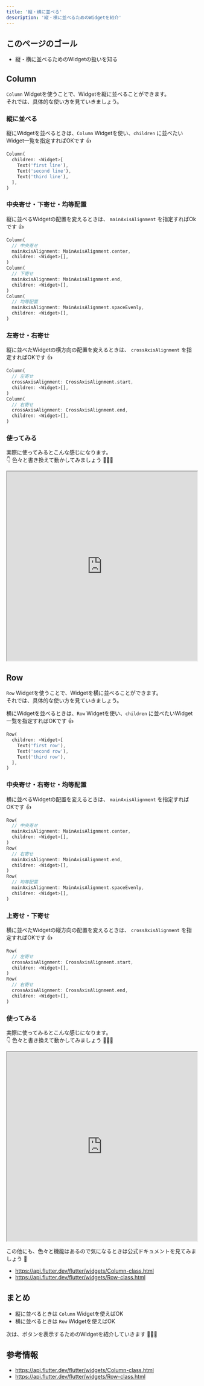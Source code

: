 ```yaml
---
title: '縦・横に並べる'
description: '縦・横に並べるためのWidgetを紹介'
---
```


## このページのゴール

- 縦・横に並べるためのWidgetの扱いを知る


## Column

`Column` Widgetを使うことで、Widgetを縦に並べることができます。  
それでは、具体的な使い方を見ていきましょう。


### 縦に並べる

縦にWidgetを並べるときは、`Column` Widgetを使い、`children` に並べたいWidget一覧を指定すればOKです 👍
```dart
Column(
  children: <Widget>[
    Text('first line'),
    Text('second line'),
    Text('third line'),
  ],
)
```

### 中央寄せ・下寄せ・均等配置

縦に並べるWidgetの配置を変えるときは、 `mainAxisAlignment` を指定すればOkです 👍
```dart
Column(
  // 中央寄せ
  mainAxisAlignment: MainAxisAlignment.center,
  children: <Widget>[],
)
Column(
  // 下寄せ
  mainAxisAlignment: MainAxisAlignment.end,
  children: <Widget>[],
)
Column(
  // 均等配置
  mainAxisAlignment: MainAxisAlignment.spaceEvenly,
  children: <Widget>[],
)
```

### 左寄せ・右寄せ

縦に並べたWidgetの横方向の配置を変えるときは、 `crossAxisAlignment` を指定すればOKです 👍
```dart
Column(
  // 左寄せ
  crossAxisAlignment: CrossAxisAlignment.start,
  children: <Widget>[],
)
Column(
  // 右寄せ
  crossAxisAlignment: CrossAxisAlignment.end,
  children: <Widget>[],
)
```

### 使ってみる

実際に使ってみるとこんな感じになります。  
👇 色々と書き換えて動かしてみましょう 💪💪💪

<iframe
    width="100%"
    height="500px"
    src="https://dartpad.dev/embed-flutter.html?split=60&theme=dark&run=true&id=5a144d02709a2e5762a1d8a103633717">
</iframe>


## Row

`Row` Widgetを使うことで、Widgetを横に並べることができます。  
それでは、具体的な使い方を見ていきましょう。

横にWidgetを並べるときは、`Row` Widgetを使い、`children` に並べたいWidget一覧を指定すればOKです 👍
```dart
Row(
  children: <Widget>[
    Text('first row'),
    Text('second row'),
    Text('third row'),
  ],
)
```

### 中央寄せ・右寄せ・均等配置

横に並べるWidgetの配置を変えるときは、 `mainAxisAlignment` を指定すればOKです 👍
```dart
Row(
  // 中央寄せ
  mainAxisAlignment: MainAxisAlignment.center,
  children: <Widget>[],
)
Row(
  // 右寄せ
  mainAxisAlignment: MainAxisAlignment.end,
  children: <Widget>[],
)
Row(
  // 均等配置
  mainAxisAlignment: MainAxisAlignment.spaceEvenly,
  children: <Widget>[],
)
```

### 上寄せ・下寄せ

横に並べたWidgetの縦方向の配置を変えるときは、 `crossAxisAlignment` を指定すればOKです 👍
```dart
Row(
  // 左寄せ
  crossAxisAlignment: CrossAxisAlignment.start,
  children: <Widget>[],
)
Row(
  // 右寄せ
  crossAxisAlignment: CrossAxisAlignment.end,
  children: <Widget>[],
)
```

### 使ってみる

実際に使ってみるとこんな感じになります。  
👇 色々と書き換えて動かしてみましょう 💪💪💪

<iframe
    width="100%"
    height="500px"
    src="https://dartpad.dev/embed-flutter.html?split=60&theme=dark&run=true&id=fe455b04f41f7abbaf784f5ffae663a0">
</iframe>


この他にも、色々と機能はあるので気になるときは公式ドキュメントを見てみましょう 👀

- https://api.flutter.dev/flutter/widgets/Column-class.html
- https://api.flutter.dev/flutter/widgets/Row-class.html


## まとめ

- 縦に並べるときは `Column` Widgetを使えばOK
- 横に並べるときは `Row` Widgetを使えばOK

次は、ボタンを表示するためのWidgetを紹介していきます 💪💪💪


## 参考情報

- https://api.flutter.dev/flutter/widgets/Column-class.html
- https://api.flutter.dev/flutter/widgets/Row-class.html
